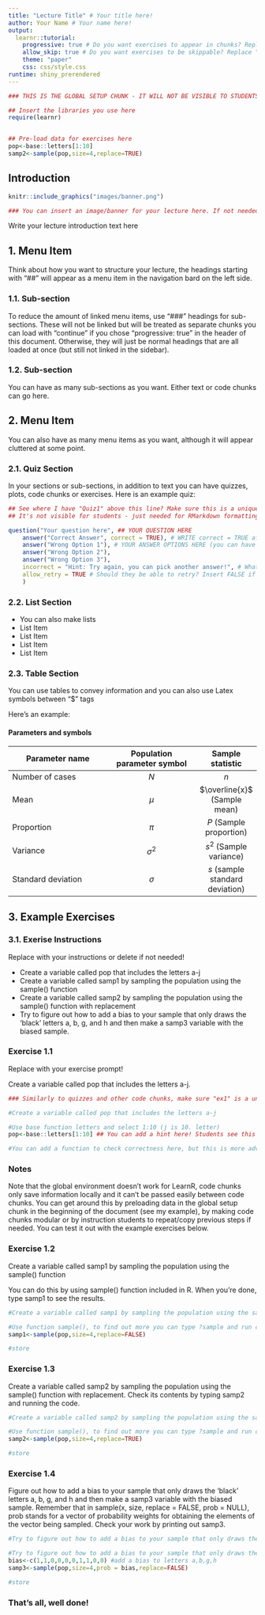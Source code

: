 ---
title: "Lecture Title" # Your title here!
author: Your Name # Your name here!
output: 
  learnr::tutorial:
    progressive: true # Do you want exercises to appear in chunks? Replace "true" with "false" if you want them to appear all at once
    allow_skip: true # Do you want exercises to be skippable? Replace "true" with "false" if you do not
    theme: "paper"
    css: css/style.css
runtime: shiny_prerendered
---


```{r setup, include=FALSE}
### THIS IS THE GLOBAL SETUP CHUNK - IT WILL NOT BE VISIBLE TO STUDENTS ####

## Insert the libraries you use here
require(learnr)


## Pre-load data for exercises here
pop<-base::letters[1:10]
samp2<-sample(pop,size=4,replace=TRUE)
```

## Introduction

```{r, echo=FALSE, out.width="100%", fig.align = "center"}
knitr::include_graphics("images/banner.png")  

### You can insert an image/banner for your lecture here. If not needed, you can detele this chunk
```

Write your lecture introduction text here

## 1. Menu Item

Think about how you want to structure your lecture, the headings starting with "##" will appear as a menu item in the navigation bard on the left side.

### 1.1. Sub-section

To reduce the amount of linked menu items, use "###" headings for sub-sections. These will not be linked but will be treated as separate chunks you can load with "continue" if you chose "progressive: true" in the header of this document. Otherwise, they will just be normal headings that are all loaded at once (but still not linked in the sidebar). 


### 1.2. Sub-section

You can have as many sub-sections as you want. Either text or code chunks can go here.

## 2. Menu Item

You can also have as many menu items as you want, although it will appear cluttered at some point. 

### 2.1. Quiz Section

In your sections or sub-sections, in addition to text you can have quizzes, plots, code chunks or exercises. Here is an example quiz:

```{r Quiz1,  echo=FALSE} 
## See where I have "Quiz1" above this line? Make sure this is a unique label for each code chunk. You can do this by numbering for example.
## It's not visible for students - just needed for RMarkdown formatting

question("Your question here", ## YOUR QUESTION HERE
    answer("Correct Answer", correct = TRUE), # WRITE correct = TRUE after the right answer(s) (you can do this for multiple answers too)
    answer("Wrong Option 1"), # YOUR ANSWER OPTIONS HERE (you can have as many as you want)
    answer("Wrong Option 2"),
    answer("Wrong Option 3"),
    incorrect = "Hint: Try again, you can pick another answer!", # What do you want the students to see if they get the wrong answer?
    allow_retry = TRUE # Should they be able to retry? Insert FALSE if you want to only allow one submission
    )
```


### 2.2. List Section

- You can also make lists
- List Item
- List Item
- List Item
- List Item


### 2.3. Table Section

You can use tables to convey information and you can also use Latex symbols between "$" tags

Here's an example:

#### Parameters and symbols

| Parameter name            | Population parameter symbol   | Sample statistic  |
| ----------------- |:-------------:|:-----:|
| Number of cases   | $N$           | $n$     |
| Mean              | $\mu$         | $\overline{x}$ (Sample mean)|
| Proportion        | $\pi$         | $P$ (Sample proportion) | 
| Variance          | $\sigma^{2}$  | $s^{2}$ (Sample variance) |
| Standard deviation| $\sigma$      | $s$ (sample standard deviation) |


## 3. Example Exercises

### 3.1. Exerise Instructions

Replace with your instructions or delete if not needed!

- Create a variable called pop that includes the letters a-j
- Create a variable called samp1 by sampling the population using the sample() function
- Create a variable called samp2 by sampling the population using the sample() function with replacement
- Try to figure out how to add a bias to your sample that only draws the ‘black’ letters  a, b, g, and h and then make a samp3 variable with the biased sample.

### Exercise 1.1

Replace with your exercise prompt!
  
Create a variable called pop that includes the letters a-j. 

```{r ex1, exercise=TRUE}
### Similarly to quizzes and other code chunks, make sure "ex1" is a unique label in your document!

#Create a variable called pop that includes the letters a-j

```
```{r ex1-hint}
#Use base function letters and select 1:10 (j is 10. letter) 
pop<-base::letters[1:10] ## You can add a hint here! Students see this when they click on the hint button!
```
```{r ex1-check}
#You can add a function to check correctness here, but this is more advanced and not included in out of the box LearnR
```

### Notes

Note that the global environment doesn't work for LearnR, code chunks only save information locally and it can't be passed easily between code chunks. You can get around this by preloading data in the global setup chunk in the beginning of the document (see my example), by making code chunks modular or by instruction students to repeat/copy previous steps if needed. You can test it out with the example exercises below.

### Exercise 1.2

Create a variable called samp1 by sampling the population using the sample() function

You can do this by using sample() function included in R. When you're done, type samp1 to see the results.

```{r ex2, exercise=TRUE}
#Create a variable called samp1 by sampling the population using the sample() function


```
```{r ex2-hint}
#Use function sample(), to find out more you can type ?sample and run code to get help
samp1<-sample(pop,size=4,replace=FALSE)
```
```{r ex2-check}
#store
```



### Exercise 1.3

Create a variable called samp2 by sampling the population using the sample() function with replacement. Check its contents by typing samp2 and running the code.

```{r ex3, exercise=TRUE}
#Create a variable called samp2 by sampling the population using the sample() function with replacement


```
```{r ex3-hint}
#Use function sample(), to find out more you can type ?sample and run code to get help
samp2<-sample(pop,size=4,replace=TRUE)
```
```{r ex3-check}
#store
```
### Exercise 1.4

Figure out how to add a bias to your sample that only draws the ‘black’ letters  a, b, g, and h and then make a samp3 variable with the biased sample. Remember that in sample(x, size, replace = FALSE, prob = NULL), prob stands for  a vector of probability weights for obtaining the elements of the vector being sampled. Check your work by printing out samp3.

```{r ex4, exercise=TRUE}
#Try to figure out how to add a bias to your sample that only draws the ‘black’ letters  a, b, g, and h and then make a samp3 variable with the biased sample.

```
```{r ex4-hint}
#Try to figure out how to add a bias to your sample that only draws the ‘black’ letters  a, b, g, and h and then make a samp3 variable with the biased sample.
bias<-c(1,1,0,0,0,0,1,1,0,0) #add a bias to letters a,b,g,h
samp3<-sample(pop,size=4,prob = bias,replace=FALSE)

```
```{r ex4-check}
#store
```


### That's all, well done!
